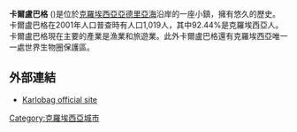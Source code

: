 '''卡爾盧巴格''' ({{lang-hr|Karlobag}})是位於[[克羅埃西亞|克羅埃西亞]][[亞德里亞海|亞德里亞海]]沿岸的一座小鎮，擁有悠久的歷史。卡爾盧巴格在2001年人口普查時有人口1,019人，其中92.44%是克羅埃西亞人。卡爾盧巴格現在主要的產業是漁業和旅遊業。此外卡爾盧巴格還有克羅埃西亞唯一一處世界生物圈保護區。
==外部連結==
* [http://www.karlobag.hr/ Karlobag official site] {{Wayback|url=http://www.karlobag.hr/ |date=20220217171313 }}
{{commons category|Karlobag}}
[[Category:克羅埃西亞城市|Category:克羅埃西亞城市]]